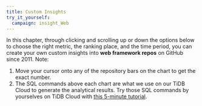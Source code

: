 ```yaml
---
title: Custom Insights
try_it_yourself:
  campaign: insight_Web
---
```


In this chapter, through clicking and scrolling up or down the options below to choose the right metric, the ranking place, and the time period, you can create your own custom insights into **web framework repos** on GitHub since 2011. 
Note:

1. Move your cursor onto any of the repository bars on the chart to get the exact number.
2. The SQL commands above each chart are what we use on our TiDB Cloud to generate the analytical results. Try those SQL commands by yourselves on TiDB Cloud with [this 5-minute tutorial](/blog/try-it-yourself/).

<CommonChart repo='web_framework_repos' chart='histories' />

